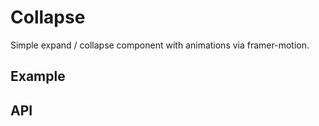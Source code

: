
<Meta title="Docs/Components/Layout/Collapse" />

# Collapse
Simple expand / collapse component with animations via framer-motion.

## Example
<Canvas>
  <Story id="layout-collapse--simple" />
</Canvas>

## API
<ArgsTable of={Collapse} />
